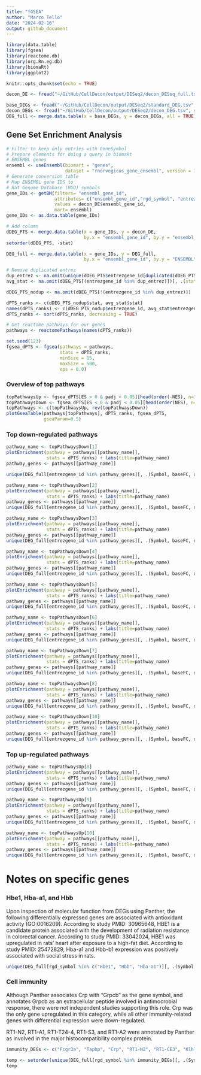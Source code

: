 ```yaml
---
title: "fGSEA"
author: "Marco Tello"
date: "2024-02-16"
output: github_document
---
```


```r
library(data.table)
library(fgsea)
library(reactome.db)
library(org.Rn.eg.db)
library(biomaRt)
library(ggplot2)

knitr::opts_chunk$set(echo = TRUE)
```


```r
decon_DE <- fread("~/GitHub/CellDecon/output/DESeq2/decon_DESeq_full.tsv")

base_DEGs <- fread("~/GitHub/CellDecon/output/DESeq2/standard_DEG.tsv", select = c(1,2,4), col.names = c("ENSEMBL","Symbol", "baseFC"))
decon_DEGs <- fread("~/GitHub/CellDecon/output/DESeq2/decon_DEG.tsv", select = c(1,2,4), col.names = c("ENSEMBL","Symbol", "deconFC"))
DEG_full <- merge.data.table(x = base_DEGs, y = decon_DEGs, all = TRUE)
```


## Gene Set Enrichment Analysis

```r
# Filter to keep only entries with GeneSymbol
# Prepare elements for doing a query in biomaRt
# ENSEMBL genes
ensembl <- useEnsembl(biomart = "genes", 
                      dataset = "rnorvegicus_gene_ensembl", version = 110)
# Generate conversion table
# Map ENSEMBL gene IDS to 
# Rat Genome Database (RGD) symbols
gene_IDs <- getBM(filters= "ensembl_gene_id", 
                  attributes= c("ensembl_gene_id","rgd_symbol", "entrezgene_id", "entrezgene_accession"),
                  values = decon_DE$ensembl_gene_id, 
                  mart= ensembl)
gene_IDs <- as.data.table(gene_IDs)
```


```r
# Add column
dDEG_PTS <- merge.data.table(x = gene_IDs, y = decon_DE, 
                             by.x = "ensembl_gene_id", by.y = "ensembl_gene_id", all.x = FALSE)
setorder(dDEG_PTS, -stat)

DEG_full <- merge.data.table(x = gene_IDs, y = DEG_full, 
                             by.x = "ensembl_gene_id", by.y = "ENSEMBL", all.x = FALSE)

# Remove duplicated entrez
dup_entrez <- na.omit(unique(dDEG_PTS$entrezgene_id[duplicated(dDEG_PTS$entrezgene_id)]))
avg_stat <- na.omit(dDEG_PTS[(entrezgene_id %in% dup_entrez)])[, .(stat = mean(stat)), by = entrezgene_id]

dDEG_PTS_nodup <- na.omit(dDEG_PTS[!(entrezgene_id %in% dup_entrez)])

dPTS_ranks <- c(dDEG_PTS_nodup$stat, avg_stat$stat)
names(dPTS_ranks) <- c(dDEG_PTS_nodup$entrezgene_id, avg_stat$entrezgene_id)
dPTS_ranks <- sort(dPTS_ranks, decreasing = TRUE)

# Get reactome pathways for our genes
pathways <- reactomePathways(names(dPTS_ranks))

```

```r
set.seed(123)
fgsea_dPTS <- fgsea(pathways = pathways,
                    stats = dPTS_ranks,
                    minSize = 15,
                    maxSize = 500,
                    eps = 0.0)
```

### Overview of top pathways

```r
topPathwaysUp <- fgsea_dPTS[ES > 0 & padj < 0.05][head(order(-NES), n=10), pathway]
topPathwaysDown <- fgsea_dPTS[ES < 0 & padj < 0.05][head(order(NES), n=10), pathway]
topPathways <- c(topPathwaysUp, rev(topPathwaysDown))
plotGseaTable(pathways[topPathways], dPTS_ranks, fgsea_dPTS, 
              gseaParam=0.5)
```

### Top down-regulated pathways



```r
pathway_name <- topPathwaysDown[1]
plotEnrichment(pathway = pathways[[pathway_name]], 
               stats = dPTS_ranks) + labs(title=pathway_name)
pathway_genes <- pathways[[pathway_name]]

unique(DEG_full[entrezgene_id %in% pathway_genes][, .(Symbol, baseFC, deconFC)])

```

```r
pathway_name <- topPathwaysDown[2]
plotEnrichment(pathway = pathways[[pathway_name]], 
               stats = dPTS_ranks) + labs(title=pathway_name)
pathway_genes <- pathways[[pathway_name]]
unique(DEG_full[entrezgene_id %in% pathway_genes][, .(Symbol, baseFC, deconFC)])
```

```r
pathway_name <- topPathwaysDown[3]
plotEnrichment(pathway = pathways[[pathway_name]], 
               stats = dPTS_ranks) + labs(title=pathway_name)
pathway_genes <- pathways[[pathway_name]]
unique(DEG_full[entrezgene_id %in% pathway_genes][, .(Symbol, baseFC, deconFC)])
```


```r
pathway_name <- topPathwaysDown[4]
plotEnrichment(pathway = pathways[[pathway_name]], 
               stats = dPTS_ranks) + labs(title=pathway_name)
pathway_genes <- pathways[[pathway_name]]
unique(DEG_full[entrezgene_id %in% pathway_genes][, .(Symbol, baseFC, deconFC)])
```

```r
pathway_name <- topPathwaysDown[5]
plotEnrichment(pathway = pathways[[pathway_name]], 
               stats = dPTS_ranks) + labs(title=pathway_name)
pathway_genes <- pathways[[pathway_name]]
unique(DEG_full[entrezgene_id %in% pathway_genes][, .(Symbol, baseFC, deconFC)])
```

```r
pathway_name <- topPathwaysDown[6]
plotEnrichment(pathway = pathways[[pathway_name]], 
               stats = dPTS_ranks) + labs(title=pathway_name)
pathway_genes <- pathways[[pathway_name]]
unique(DEG_full[entrezgene_id %in% pathway_genes][, .(Symbol, baseFC, deconFC)])
```

```r
pathway_name <- topPathwaysDown[7]
plotEnrichment(pathway = pathways[[pathway_name]], 
               stats = dPTS_ranks) + labs(title=pathway_name)
pathway_genes <- pathways[[pathway_name]]
unique(DEG_full[entrezgene_id %in% pathway_genes][, .(Symbol, baseFC, deconFC)])
```


```r
pathway_name <- topPathwaysDown[8]
plotEnrichment(pathway = pathways[[pathway_name]], 
               stats = dPTS_ranks) + labs(title=pathway_name)
pathway_genes <- pathways[[pathway_name]]
unique(DEG_full[entrezgene_id %in% pathway_genes][, .(Symbol, baseFC, deconFC)])
```


```r
pathway_name <- topPathwaysDown[10]
plotEnrichment(pathway = pathways[[pathway_name]], 
               stats = dPTS_ranks) + labs(title=pathway_name)
pathway_genes <- pathways[[pathway_name]]
unique(DEG_full[entrezgene_id %in% pathway_genes][, .(Symbol, baseFC, deconFC)])

```


### Top up-regulated pathways

```r
pathway_name <- topPathwaysUp[8]
plotEnrichment(pathway = pathways[[pathway_name]], 
               stats = dPTS_ranks) + labs(title=pathway_name)
pathway_genes <- pathways[[pathway_name]]
unique(DEG_full[entrezgene_id %in% pathway_genes][, .(Symbol, baseFC, deconFC)])

```

```r
pathway_name <- topPathwaysUp[9]
plotEnrichment(pathway = pathways[[pathway_name]], 
               stats = dPTS_ranks) + labs(title=pathway_name)
pathway_genes <- pathways[[pathway_name]]
unique(DEG_full[entrezgene_id %in% pathway_genes][, .(Symbol, baseFC, deconFC)])

```

```r
pathway_name <- topPathwaysUp[10]
plotEnrichment(pathway = pathways[[pathway_name]], 
               stats = dPTS_ranks) + labs(title=pathway_name)
pathway_genes <- pathways[[pathway_name]]
unique(DEG_full[entrezgene_id %in% pathway_genes][, .(Symbol, baseFC, deconFC)])

```







# Notes on specific genes


### Hbe1, Hba-a1, and Hbb 

Upon inspection of molecular function from DEGs using Panther, the following differentially expressed genes are associated with antioxidant activity (GO:0016209).
According to study PMID: 30965648, HBE1 is a candidate protein associated with the development of radiation resistance in colorectal cancer. 
According to study PMID: 33042024, HBE1 was upregulated in rats' heart after exposure to a high-fat diet.
According to study PMID: 25472829, Hba-a1 and Hbb-b1 expression was positively associated with social stress in rats. 

```r
unique(DEG_full[rgd_symbol %in% c("Hbe1", "Hbb", "Hba-a1")][, .(Symbol, baseFC, deconFC)])

```

### Cell immunity 

Although Panther associates Crp with "Grpcb" as the gene symbol, and annotates Grpcb as an extracellular peptide involved in antimocrobial response, there were not independent studies supporting this role. Crp was the only gene upregulated in this category, while all other immunity-related genes with differential expression were down-regulated. 

RT1-N2, RT1-A1, RT1-T24-4, RT1-S3, and RT1-A2 were annotated by Panther as involved in the major histocompatibility complex protein. 



```r
immunity_DEGs <- c("Fcgr3a", "Tapbp", "Crp", "RT1-N2", "RT1-CE3", "Klhl25", "RT1-A1", "RT1-T24-4", "RT1-S3", "RT1-A2", "Lgals3bp", "Pltp")

temp <- setorder(unique(DEG_full[rgd_symbol %in% immunity_DEGs][, .(Symbol, baseFC, deconFC)]), -deconFC)
temp
```
